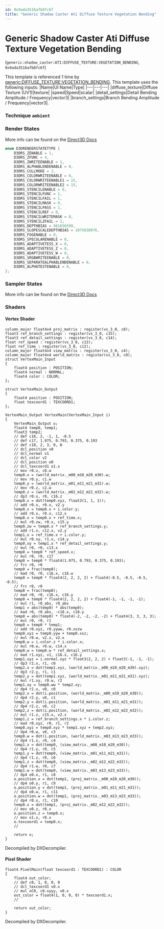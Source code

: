 ```yaml
---
id: 0x9ada3516afb8fc6f
title: "Generic Shadow Caster Ati Diffuse Texture Vegetation Bending"
---
```


# Generic Shadow Caster Ati Diffuse Texture Vegetation Bending
(`generic:shadow_caster:ATI:DIFFUSE_TEXTURE:VEGETATION_BENDING`, `0x9ada3516afb8fc6f`)

This template is referenced 1 time by [generic:DIFFUSE_TEXTURE:VEGETATION_BENDING](/docs/Generated/Render%20Templates/base.render_template_database#generic-diffuse-texture-vegetation-bending).
This template uses the following inputs:
 |Name|UI Name|Type|
|---|---|---|
|diffuse_texture|Diffuse Texture (UV1)|texture|
|speed|Speed|scalar|
|detail_settings|Detail Bending Amplitude / Frequency|vector3|
|branch_settings|Branch Bending Amplitude / Frequency|vector3|.

### Technique `ambient`
### Render States
More info can be found on the [Direct3D Docs](https://learn.microsoft.com/en-us/windows/win32/direct3d9/d3drenderstatetype)
```cpp
enum D3DRENDERSTATETYPE {
	D3DRS_ZENABLE = 1,
	D3DRS_ZFUNC = 4,
	D3DRS_ZWRITEENABLE = 1,
	D3DRS_ALPHABLENDENABLE = 0,
	D3DRS_CULLMODE = 2,
	D3DRS_COLORWRITEENABLE = 0,
	D3DRS_COLORWRITEENABLE1 = 15,
	D3DRS_COLORWRITEENABLE2 = 15,
	D3DRS_STENCILENABLE = 0,
	D3DRS_STENCILFUNC = 1,
	D3DRS_STENCILFAIL = 1,
	D3DRS_STENCILMASK = 0,
	D3DRS_STENCILPASS = 1,
	D3DRS_STENCILREF = 0,
	D3DRS_STENCILWRITEMASK = 0,
	D3DRS_STENCILZFAIL = 1,
	D3DRS_DEPTHBIAS = 961656599,
	D3DRS_SLOPESCALEDEPTHBIAS = 1075838976,
	D3DRS_FOGENABLE = 0,
	D3DRS_SPECULARENABLE = 0,
	D3DRS_ADAPTIVETESS_X = 0,
	D3DRS_ADAPTIVETESS_Z = 0,
	D3DRS_ADAPTIVETESS_W = 0,
	D3DRS_SRGBWRITEENABLE = 0,
	D3DRS_SEPARATEALPHABLENDENABLE = 0,
	D3DRS_ALPHATESTENABLE = 0,
};
```
### Sampler States
More info can be found on the [Direct3D Docs](https://learn.microsoft.com/en-us/windows/win32/direct3d9/d3dsamplerstatetype)
### Shaders
#### Vertex Shader
```hlsl
column_major float4x4 proj_matrix : register(vs_3_0, c8);
float3 ref_branch_settings : register(vs_3_0, c15);
float3 ref_detail_settings : register(vs_3_0, c14);
float ref_speed : register(vs_3_0, c13);
float ref_time : register(vs_3_0, c12);
column_major float4x4 view_matrix : register(vs_3_0, c4);
column_major float4x4 world_matrix : register(vs_3_0, c0);
struct VertexMain_Input
{
    float4 position : POSITION;
    float4 normal : NORMAL;
    float4 color : COLOR;
};

struct VertexMain_Output
{
    float4 position : POSITION;
    float texcoord1 : TEXCOORD1;
};

VertexMain_Output VertexMain(VertexMain_Input i)
{
    VertexMain_Output o;
    float4 temp0, temp1;
    float3 temp2;
    // def c16, 2, -1, 1, -0.5
    // def c17, 1.975, 0.793, 0.375, 0.193
    // def c18, 2, 3, 0, 0
    // dcl_position v0
    // dcl_normal v1
    // dcl_color v2
    // dcl_position o0
    // dcl_texcoord1 o1.x
    // mov r0.x, c0.w
    temp0.x = (world_matrix._m00_m10_m20_m30).w;
    // mov r0.y, c1.w
    temp0.y = (world_matrix._m01_m11_m21_m31).w;
    // mov r0.z, c2.w
    temp0.z = (world_matrix._m02_m12_m22_m32).w;
    // dp3 r0.x, r0, c16.z
    temp0.x = dot(temp0.xyz, float3(1, 1, 1));
    // add r0.x, r0.x, v2.y
    temp0.x = temp0.x + i.color.y;
    // add r0.x, r0.x, c12.x
    temp0.x = temp0.x + ref_time.x;
    // mul r0.zw, r0.x, c15.y
    temp0.zw = temp0.x * ref_branch_settings.y;
    // add r1.x, c12.x, v2.y
    temp1.x = ref_time.x + i.color.y;
    // mul r0.xy, r1.x, c14.y
    temp0.xy = temp1.x * ref_detail_settings.y;
    // mul r0, r0, c13.x
    temp0 = temp0 * ref_speed.x;
    // mul r0, r0, c17
    temp0 = temp0 * float4(1.975, 0.793, 0.375, 0.193);
    // frc r0, r0
    temp0 = frac(temp0);
    // mad r0, r0, c16.x, c16.w
    temp0 = temp0 * float4(2, 2, 2, 2) + float4(-0.5, -0.5, -0.5, -0.5);
    // frc r0, r0
    temp0 = frac(temp0);
    // mad r0, r0, c16.x, c16.y
    temp0 = temp0 * float4(2, 2, 2, 2) + float4(-1, -1, -1, -1);
    // mul r1, r0_abs, r0_abs
    temp1 = abs(temp0) * abs(temp0);
    // mad r0, r0_abs, -c18.x, c18.y
    temp0 = abs(temp0) * float4(-2, -2, -2, -2) + float4(3, 3, 3, 3);
    // mul r0, r0, r1
    temp0 = temp0 * temp1;
    // add r0.xyz, r0.yyww, r0.xxzw
    temp0.xyz = temp0.yyw + temp0.xxz;
    // mul r0.w, v2.z, v2.x
    temp0.w = i.color.z * i.color.x;
    // mul r0.w, r0.w, c14.x
    temp0.w = temp0.w * ref_detail_settings.x;
    // mad r1.xyz, v1, c16.x, c16.y
    temp1.xyz = i.normal.xyz * float3(2, 2, 2) + float3(-1, -1, -1);
    // dp3 r2.x, r1, c0
    temp2.x = dot(temp1.xyz, (world_matrix._m00_m10_m20_m30).xyz);
    // dp3 r2.y, r1, c1
    temp2.y = dot(temp1.xyz, (world_matrix._m01_m11_m21_m31).xyz);
    // mul r1.xy, r0.w, r2
    temp1.xy = temp0.ww * temp2.xy;
    // dp4 r2.x, v0, c0
    temp2.x = dot(i.position, (world_matrix._m00_m10_m20_m30));
    // dp4 r2.y, v0, c1
    temp2.y = dot(i.position, (world_matrix._m01_m11_m21_m31));
    // dp4 r2.z, v0, c2
    temp2.z = dot(i.position, (world_matrix._m02_m12_m22_m32));
    // mul r1.z, c15.x, v2.z
    temp1.z = ref_branch_settings.x * i.color.z;
    // mad r0.xyz, r0, r1, r2
    temp0.xyz = temp0.xyz * temp1.xyz + temp2.xyz;
    // dp4 r0.w, v0, c3
    temp0.w = dot(i.position, (world_matrix._m03_m13_m23_m33));
    // dp4 r1.x, r0, c4
    temp1.x = dot(temp0, (view_matrix._m00_m10_m20_m30));
    // dp4 r1.y, r0, c5
    temp1.y = dot(temp0, (view_matrix._m01_m11_m21_m31));
    // dp4 r1.z, r0, c6
    temp1.z = dot(temp0, (view_matrix._m02_m12_m22_m32));
    // dp4 r1.w, r0, c7
    temp1.w = dot(temp0, (view_matrix._m03_m13_m23_m33));
    // dp4 o0.x, r1, c8
    o.position.x = dot(temp1, (proj_matrix._m00_m10_m20_m30));
    // dp4 o0.y, r1, c9
    o.position.y = dot(temp1, (proj_matrix._m01_m11_m21_m31));
    // dp4 o0.w, r1, c11
    o.position.w = dot(temp1, (proj_matrix._m03_m13_m23_m33));
    // dp4 r0.x, r1, c10
    temp0.x = dot(temp1, (proj_matrix._m02_m12_m22_m32));
    // mov o0.z, r0.x
    o.position.z = temp0.x;
    // mov o1.x, r0.x
    o.texcoord1 = temp0.x;
    // 

    return o;
}
```
Decompiled by DXDecompiler.
#### Pixel Shader
```hlsl
float4 PixelMain(float texcoord1 : TEXCOORD1) : COLOR
{
    float4 out_color;
    // def c0, 1, 0, 0, 0
    // dcl_texcoord1 v0.x
    // mul oC0, c0.xyyy, v0.x
    out_color = float4(1, 0, 0, 0) * texcoord1.x;
    // 

    return out_color;
}
```
Decompiled by DXDecompiler.
